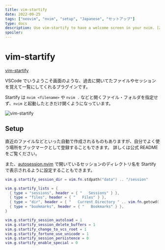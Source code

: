```yaml
---
title: vim-startify
date: 2022-09-25
tags: ["neovim", "nvim", "setup", "Japanese", "セットアップ"]
type: docs
description: Use vim-startify to have a welcome screen in your nvim. [20-utility-config/vim-startify]
spoiler:
---
```


# vim-startify

[vim-startify](https://github.com/mhinz/vim-startify)

VSCode でいうようこそ画面のような、過去に開いてたファイルやセッションを覚えて一覧にしてくれるプラグインです。

Startify は `nvim <filename>` や `nvim .` などと開くファイル・フォルダを指定せず、`nvim` と起動したときだけ開くようになっています。

![vim-startify](https://github.com/mhinz/vim-startify/raw/master/images/startify-menu.png)

## Setup

直近のファイルなどといった自動で作成されるものもありますが、自分でよく使う場所をブックマークとして登録することもできます。
詳しくは公式 README をご覧ください。

また、[autosession.nvim](/20-utility-config/autosession) で開いているセッションのディレクトリ名を Startify で表示されるように設定することもできます。

```lua filename="20-utility-config/vim-startify.lua"
vim.g.startify_session_dir = vim.fn.stdpath("data") .. "/session"

vim.g.startify_lists = {
  { type = "sessions", header = { "   Sessions" } },
  { type = "files", header = { "   Files" } },
  { type = "dir", header = { "   Current Directory " .. vim.fn.getcwd() } },
  { type = "bookmarks", header = { "   Bookmarks" } },
}

vim.g.startify_session_autoload = 1
vim.g.startify_session_delete_buffers = 1
vim.g.startify_change_to_vcs_root = 1
vim.g.startify_fortune_use_unicode = 1
vim.g.startify_session_persistence = 0
vim.g.startify_enable_special = 0
```
